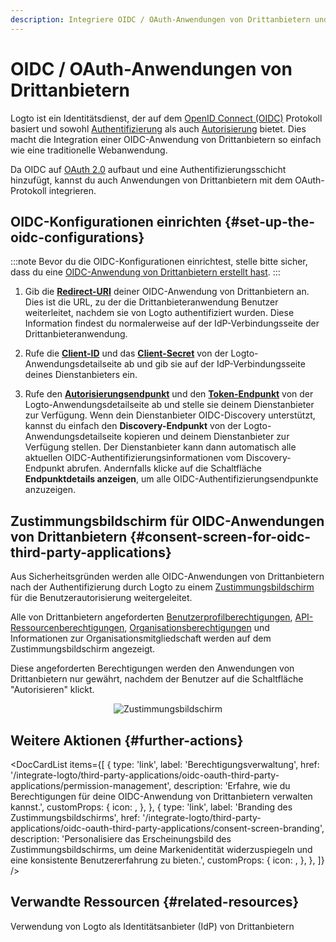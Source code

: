 ```yaml
---
description: Integriere OIDC / OAuth-Anwendungen von Drittanbietern und biete OAuth-Autorisierung mit einem Zustimmungsbildschirm.
---
```




# OIDC / OAuth-Anwendungen von Drittanbietern

Logto ist ein Identitätsdienst, der auf dem [OpenID Connect (OIDC)](https://auth.wiki/openid-connect) Protokoll basiert und sowohl [Authentifizierung](https://auth.wiki/authentication) als auch [Autorisierung](https://auth.wiki/authorization) bietet. Dies macht die Integration einer OIDC-Anwendung von Drittanbietern so einfach wie eine traditionelle Webanwendung.

Da OIDC auf [OAuth 2.0](https://auth.wiki/oauth-2.0) aufbaut und eine Authentifizierungsschicht hinzufügt, kannst du auch Anwendungen von Drittanbietern mit dem OAuth-Protokoll integrieren.

## OIDC-Konfigurationen einrichten \{#set-up-the-oidc-configurations}

:::note
Bevor du die OIDC-Konfigurationen einrichtest, stelle bitte sicher, dass du eine [OIDC-Anwendung von Drittanbietern erstellt hast](/quick-starts/third-party-oidc).
:::

1. Gib die [**Redirect-URI**](/integrate-logto/application-data-structure#redirect-uris) deiner OIDC-Anwendung von Drittanbietern an. Dies ist die URL, zu der die Drittanbieteranwendung Benutzer weiterleitet, nachdem sie von Logto authentifiziert wurden.
   Diese Information findest du normalerweise auf der IdP-Verbindungsseite der Drittanbieteranwendung.

2. Rufe die [**Client-ID**](/integrate-logto/application-data-structure#application-id) und das [**Client-Secret**](/integrate-logto/application-data-structure#application-secret) von der Logto-Anwendungsdetailseite ab und gib sie auf der IdP-Verbindungsseite deines Dienstanbieters ein.

3. Rufe den [**Autorisierungsendpunkt**](/integrate-logto/application-data-structure#authorization-endpoint) und den [**Token-Endpunkt**](/integrate-logto/application-data-structure#token-endpoint) von der Logto-Anwendungsdetailseite ab und stelle sie deinem Dienstanbieter zur Verfügung.
   Wenn dein Dienstanbieter OIDC-Discovery unterstützt, kannst du einfach den **Discovery-Endpunkt** von der Logto-Anwendungsdetailseite kopieren und deinem Dienstanbieter zur Verfügung stellen. Der Dienstanbieter kann dann automatisch alle aktuellen OIDC-Authentifizierungsinformationen vom Discovery-Endpunkt abrufen.
   Andernfalls klicke auf die Schaltfläche **Endpunktdetails anzeigen**, um alle OIDC-Authentifizierungsendpunkte anzuzeigen.

## Zustimmungsbildschirm für OIDC-Anwendungen von Drittanbietern \{#consent-screen-for-oidc-third-party-applications}

Aus Sicherheitsgründen werden alle OIDC-Anwendungen von Drittanbietern nach der Authentifizierung durch Logto zu einem [Zustimmungsbildschirm](/end-user-flows/consent-screen) für die Benutzerautorisierung weitergeleitet.

Alle von Drittanbietern angeforderten [Benutzerprofilberechtigungen](/integrate-logto/third-party-applications/oidc-oauth-third-party-applications/permission-management#user-permissions-user-profile-scopes), [API-Ressourcenberechtigungen](/integrate-logto/third-party-applications/oidc-oauth-third-party-applications/permission-management#api-resource-permissions-api-resource-scopes), [Organisationsberechtigungen](/integrate-logto/third-party-applications/oidc-oauth-third-party-applications/permission-management#organization-permissions-organization-scopes) und Informationen zur Organisationsmitgliedschaft werden auf dem Zustimmungsbildschirm angezeigt.

Diese angeforderten Berechtigungen werden den Anwendungen von Drittanbietern nur gewährt, nachdem der Benutzer auf die Schaltfläche "Autorisieren" klickt.

<center>
  <img src={ConsentScreen} alt="Zustimmungsbildschirm" width={500} />
</center>

## Weitere Aktionen \{#further-actions}

<DocCardList
  items={[
    {
      type: 'link',
      label: 'Berechtigungsverwaltung',
      href: '/integrate-logto/third-party-applications/oidc-oauth-third-party-applications/permission-management',
      description:
        'Erfahre, wie du Berechtigungen für deine OIDC-Anwendung von Drittanbietern verwalten kannst.',
      customProps: {
        icon: <AuthorizationIcon width={20} height={20} />,
      },
    },
    {
      type: 'link',
      label: 'Branding des Zustimmungsbildschirms',
      href: '/integrate-logto/third-party-applications/oidc-oauth-third-party-applications/consent-screen-branding',
      description:
        'Personalisiere das Erscheinungsbild des Zustimmungsbildschirms, um deine Markenidentität widerzuspiegeln und eine konsistente Benutzererfahrung zu bieten.',
      customProps: {
        icon: <CustomizationIcon width={20} height={20} />,
      },
    },
  ]}
/>

## Verwandte Ressourcen \{#related-resources}

<Url href="https://blog.logto.io/logto-as-idp">
  Verwendung von Logto als Identitätsanbieter (IdP) von Drittanbietern
</Url>
